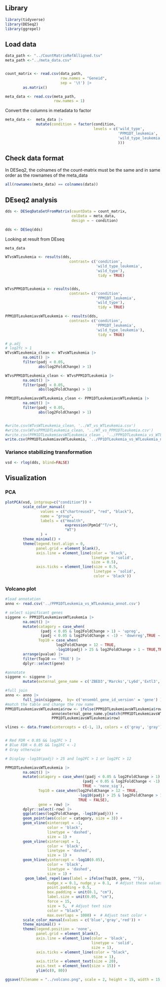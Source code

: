 ## Library

```r
library(tidyverse)
library(DESeq2)
library(ggrepel)
```

## Load data

```r
data_path <- "../CountMatrixRefAlligned.tsv"
meta_path <-"../meta_data.csv"


count_matrix <- read.csv(data_path, 
                         row.names = "Geneid", 
                         sep = '\t') |> 
        as.matrix()

meta_data <- read.csv(meta_path,
                      row.names = 1)

```

Convert the columns in metadata to factor

```r
meta_data <-  meta_data |> 
              mutate(condition = factor(condition, 
                                        levels = c('wild_type',
                                                   'PPM1DT_leukemia',
                                                   'wild_type_leukemia'
                                                   )))
```

## Check data format

In DESeq2, the colnames of the count-matrix must be the same and in same order as the rownames of the meta_data

```r
all(rownames(meta_data) == colnames(data))
```

## DEseq2 analysis

```r
dds <- DESeqDataSetFromMatrix(countData = count_matrix,
                              colData = meta_data,
                              design = ~ condition)

dds <- DESeq(dds)
```

Looking at result from DEseq

```r
meta_data

WTvsWTLeukemia <- results(dds, 
                             contrast= c('condition', 
                                         'wild_type_leukemia',
                                         'wild_type'),
                                          tidy = TRUE) 


WTvsPPM1DTLeukemia <- results(dds, 
                             contrast= c('condition', 
                                         'PPM1DT_leukemia',
                                         'wild_type'),
                                          tidy = TRUE) 

PPM1DTLeukemiavsWTLeukemia <- results(dds, 
                             contrast= c('condition', 
                                         'PPM1DT_leukemia',
                                         'wild_type_leukemia'),
                                          tidy = TRUE) 

# p.adj
# log2fc > 1
WTvsWTLeukemia_clean <- WTvsWTLeukemia |> 
        na.omit() |> 
        filter(padj < 0.05,
               abs(log2FoldChange) > 1)

WTvsPPM1DTLeukemia_clean <- WTvsPPM1DTLeukemia |> 
        na.omit() |> 
        filter(padj < 0.05,
               abs(log2FoldChange) > 1)

PPM1DTLeukemiavsWTLeukemia_clean <- PPM1DTLeukemiavsWTLeukemia |> 
        na.omit() |> 
        filter(padj < 0.05,
               abs(log2FoldChange) > 1)


#write.csv(WTvsWTLeukemia_clean, '../WT_vs_WTLeukemia.csv')
#write.csv(WTvsPPM1DTLeukemia_clean, '../WT_vs_PPM1DTLeukemia.csv')
#write.csv(PPM1DTLeukemiavsWTLeukemia_clean , '../PPM1DTLeukemia_vs_WTLeukemia_clean.csv')
write.csv(PPM1DTLeukemiavsWTLeukemia, '../PP1DTLeukemia_vs_WTLeukemia_none_filtered.csv')
```

### **Variance stabilizing transformation**

```r
vsd <- rlog(dds, blind=FALSE)
```

## Visualization

### PCA

```r
plotPCA(vsd, intgroup=c("condition")) +
        scale_color_manual(
                values = c("chartreuse3", "red", "black"),
                name = "group", 
                labels = c("Health",
                           expression(Ppm1d^"T/+"),
                           "WT")
                ) +
        theme_minimal() +
        theme(legend.text.align = 0,
              panel.grid = element_blank(),
              axis.line = element_line(color = 'black',
                                       linetype = 'solid',
                                       size = 0.5),
              axis.ticks = element_line(size = 0.5,
                                        linetype = 'solid',
                                        color = 'black')) 
```

### Volcano plot

```r
#load annotation
anno <- read.csv('../PPM1DTLeukemia_vs_WTLeukemia_annot.csv')

# select significant genes
siggene <- PPM1DTLeukemiavsWTLeukemia |> 
        na.omit() |> 
        mutate(catagory = case_when(
                (padj < 0.05 & log2FoldChange > 1) ~ 'upreg',
                (padj < 0.05 & log2FoldChange < -1) ~ 'downreg',TRUE ~ 'none_sig'),
               Top10 = case_when(
                       log2FoldChange > 12 ~ TRUE,
                       -log10(padj) > 25 & log2FoldChange > 1 ~ TRUE,TRUE ~ FALSE),gene = row) |> 
        arrange(pvalue) |> 
        filter(Top10 == 'TRUE') |> 
        dplyr::select(gene) 

#annotate
siggene <- siggene |> 
        mutate(external_gene_name = c('ZBED3','Marcks','Ly6d','Extl3','Igf2bp3','Runx3','Pcbp4','Plch1','Rgs7bp','A630031M04Rik','Gdf6','Insm1','Hnf1b'))

#full join
anno <- anno |> 
        full_join(siggene,  by= c('ensembl_gene_id_version' = 'gene') )
#match the table and change the row name
PPM1DTLeukemiavsWTLeukemia$row <- ifelse(PPM1DTLeukemiavsWTLeukemia$row %in% anno$ensembl_gene_id_version, 
                     anno$external_gene_name.y[match(PPM1DTLeukemiavsWTLeukemia$row, anno$ensembl_gene_id_version)],
                     PPM1DTLeukemiavsWTLeukemia$row)

```

```r
vlines <- data.frame(xintercepts = c(-1, 1), colors = c('gray', 'gray'))


# Red FDR < 0.05 && log2FC > 1
# Blue FDR < 0.05 && log2FC < -1
# Gray otherwise

# Display -log10(padj) > 25 and log2FC > 1 or log2FC > 12

PPM1DTLeukemiavsWTLeukemia |> 
        na.omit() |> 
        mutate(catagory = case_when((padj < 0.05 & log2FoldChange > 1) ~ 'upreg',
                                   (padj < 0.05 & log2FoldChange < -1) ~ 'downreg',
                                   TRUE ~ 'none_sig'),
               Top10 = case_when(log2FoldChange > 12 ~ TRUE,
                                 -log10(padj) > 25 & log2FoldChange > 1 ~ TRUE,
                                 TRUE ~ FALSE),
               gene = row) |>
        dplyr::select(-row) |> 
        ggplot(aes(log2FoldChange, -log10(padj))) +
        geom_point(aes(color = catagory, size = 3)) +
        geom_vline(xintercept = -1, 
                   color = 'black', 
                   linetype = 'dashed', 
                   size = 1) +
        geom_vline(xintercept = 1, 
                   color = 'black', 
                   linetype = 'dashed',
                   size = 1) +
        geom_hline(yintercept = -log10(0.05), 
                   color = 'black', 
                   linetype = 'dashed',
                   size = 1) +
         geom_label_repel(aes(label = ifelse(Top10, gene, "")),
                   nudge_x = 0.1, nudge_y = 0.1,  # Adjust these values as needed
                   point.padding = 0.5,
                   box.padding = unit(0.1, "cm"),
                   label.size = unit(0.05, "cm"),
                   force = 15,
                   size = 5,  # Adjust text size
                   color = "black",
                   max.overlaps = 1000) +  # Adjust text color +
        scale_color_manual(values = c('blue','gray','red')) + 
        theme_minimal() +
        theme(legend.position = 'none',
              panel.grid = element_blank(),
              axis.line = element_line(color = 'black',
                                       linetype = 'solid',
                                       size = 1),
              axis.ticks = element_line(color = "black", 
                                        size = 1),
              axis.title = element_text(size = 20),
              axis.text = element_text(size = 15)) + 
              ylim(c(0, 80))

ggsave(filename = "../volcano.png", scale = 2, height = 15, width = 15, units = "cm", bg = "white")
```
